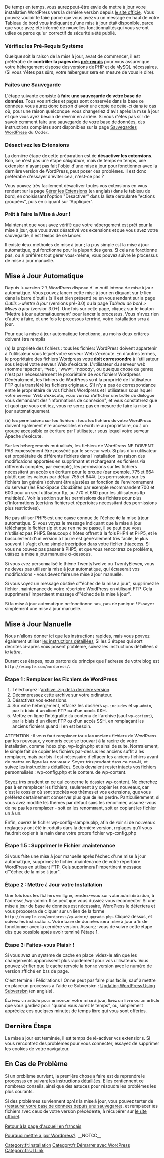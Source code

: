 {{Languages|
{{en|Updating_WordPress}}
{{es|Actualizar_WordPress}}
{{fr|Mettre_a_Jour_WordPress}}
{{fi|WordPressin päivittäminen}}
{{he|שדרוג וורדפרס}}
{{it|Aggiornare_WordPress}}
{{ja|WordPress のアップグレード}}
{{ka|ვორდპრესის განახლება}}
{{nl|WordPress updaten}}
{{pt-br|Atualizando o WordPress}}
{{ru|Обновление WordPress}}
{{sk|Aktualizácia WordPress}}
{{th|Updating_WordPress}}
{{zh-cn|升级 WordPress}}
{{zh-tw|升級WordPress}}
}}

{{French Header}}

De temps en temps, vous aurez peut-être envie de mettre à jour votre installation WordPress vers la dernière version depuis [http://fr.wordpress.org/ le site officiel]. Vous pouvez vouloir le faire parce que vous avez vu un message en haut de votre Tableau de bord vous indiquant qu'une mise à jour était disponible, parce que vous avez été informé de nouvelles fonctionnalités qui vous seront utiles ou parce qu'un correctif de sécurité a été publié.

{{fr:Attention|Le processus de mise à jour aura une incidence sur l'ensemble des fichiers et répertoires présents dans l'installation principale de WordPress. Cela comprend tous les fichiers du cœur servant à faire fonctionner WordPress, deux extensions (Akismet et Hello Dolly) et deux thèmes (Twenty Eleven et Twenty Ten). Si vous avez apporté des modifications à ces fichiers, vos changements seront perdus.}}


=== Vérifiez les Pré-Requis Système ===
Quelque soit la raison de la mise à jour, avant de commencer, il est préférable de '''contrôler la pages des [http://wordpress.org/about/requirements/ pré-requis]''' pour vous assurer que votre hébergement dispose des versions de PHP et de MySQL nécessaires. (Si vous n'êtes pas sûrs, votre hébergeur sera en mesure de vous le dire).

=== Faites une Sauvegarde ===
L'étape suivante consiste à '''faire une sauvegarde de votre base de données'''. Tous vos articles et pages sont conservés dans la base de données, vous aurez donc besoin d'avoir une copie de celle-ci dans le cas où, pour une raison quelconque, vous changeriez d'avis après la mise à jour et que vous ayez besoin de revenir en arrière. Si vous n'êtes pas sûr de savoir comment faire une sauvegarde de votre base de données, des instructions complètes sont disponibles sur la page [[#fr:WordPress_Backups|Sauvegardes WordPress]] du Codex.

=== Désactivez les Extensions ===
La dernière étape de cette préparation est de '''désactiver les extensions'''. Bon, ce n'est pas une étape ''obligatoire'', mais de temps en temps, une extension n'ayant pas fait l'objet d'une mise à jour pour fonctionner avec la dernière version de WordPress, peut poser des problèmes. Il est donc préférable d'essayer d'éviter cela, n'est-ce pas ? 

Vous pouvez très facilement désactiver toutes vos extensions en vous rendant sur la page [[#Plugins_Installed_SubPanel| Gérer les Extensions]] (en anglais) dans le tableau de bord, en choisissant l'option "Désactiver" dans la liste déroulante "Actions groupées"​, puis en cliquant sur "Appliquer".

=== Prêt à Faire la Mise à Jour ! ===
Maintenant que vous avez vérifié que votre hébergement est prêt pour la mise à jour, que vous avez désactivé vos extensions et que vous avez votre sauvegarde, il est temps de se lancer.

Il existe deux méthodes de mise à jour ; la plus simple est la mise à jour automatique, qui fonctionne pour la plupart des gens. Si cela ne fonctionne pas, ou si préférez tout gérer vous-même, vous pouvez suivre le processus de mise à jour manuelle.

== Mise à Jour Automatique ==
Depuis la version 2.7, WordPress dispose d'un outil interne de mise à jour automatique. Vous pouvez lancer cette mise à jour en cliquant sur le lien dans la barre d'outils (s'il est bien présent) ou en vous
rendant sur la page ''Outils > Mettre à jour'' (versions pré-3.0) ou la page ''Tableau de bord > Mises à jour'' (version 3.0+). Une fois sur cette page, cliquez sur le bouton "Mettre à jour automatiquement" pour lancer le processus. Vous n'avez rien d'autre à faire, et une fois le processus terminé, votre installation sera à jour.

Pour que la mise à jour automatique fonctionne, au moins deux critères doivent être remplis :

(a) la propriété des fichiers : tous les fichiers WordPress doivent appartenir à l'utilisateur sous lequel votre serveur Web s'exécute. En d'autres termes, le propriétaire des fichiers Wordpress votre '''doit correspondre''' à l'utilisateur sous lequel votre serveur Web s'exécute. L'utilisateur du serveur web (nommé "apache", "web", "www", "nobody", ou quelque chose du genre) n'est pas nécessairement le propriétaire de vos fichiers Wordpress. Généralement, les fichiers de WordPress sont la propriété de l'utilisateur FTP qui a transféré les fichiers originaux. S'il n'y a pas de correspondance entre le propriétaire de vos fichiers Wordpress et l'utilisateur sous lequel votre serveur Web s'exécute, vous verrez s'afficher une boîte de dialogue vous demandant des "informations de connexion", et vous constaterez que et quoi que vous entriez, vous ne serez pas en mesure de faire la mise à jour automatiquement.

(b) les permissions sur les fichiers : tous les fichiers de votre WordPress doivent également être accessibles en écriture au propriétaire, ou à un groupe accessible en écriture par l'utilisateur sous lequel votre serveur Apache s'exécute.

Sur les hébergements mutualisés, les fichiers de WordPress NE DOIVENT PAS expressément être possédé par le serveur web. Si plus d'un utilisateur est propriétaire de différents fichiers dans l'installation (en raison des modifications apportées en supprimant et rechargeant les fichiers via différents comptes, par exemple), les permissions sur les fichiers nécessitent un accès en écriture pour le groupe (par exemple, 775 et 664 plutôt que les valeurs par défaut 755 et 644). Les permissions sur les fichiers (en général) doivent être ajustées en fonction de l'environnement du serveur (les RackSpace CloudSites par exemple recommandent 700 et 600 pour un seul utilisateur ftp, ou 770 et 660 pour les utilisateurs ftp multiples). Voir la section sur les permissions des fichiers pour plus d'informations (certains fichiers et répertoires nécessitant des permissions plus restrictives).

Ne pas utiliser PHP5 est une cause connue de l'échec de la mise à jour automatique. Si vous voyez le message indiquant que la mise à jour télécharge le fichier zip et que rien ne se passe, il se peut que vous n'utilisiez pas PHP5. Beaucoup d'hôtes offrent à la fois PHP4 et PHP5, et le basculement d'un version à l'autre est généralement très facile, le plus souvent il s'agit d'une simple inscription dans votre fichier .htaccess. Si vous ne pouvez pas passer à PHP5, et que vous rencontrez ce problème, utilisez la mise à jour manuelle ci-dessous.

Si vous avez personnalisé le thème TwentyTwelve ou TwentyEleven, vous ne devez pas utiliser la mise à jour automatique, qui écraserait vos modifications - vous devez faire une mise à jour manuelle.

Si vous voyez un message obstiné d'"échec de la mise à jour", supprimez le fichier .maintenance de votre répertoire WordPress en utilisant FTP. Cela supprimera l'impertinent message d'"échec de la mise à jour".

Si la mise à jour automatique ne fonctionne pas, pas de panique ! Essayez simplement une mise à jour manuelle.

== Mise à Jour Manuelle ==
Nous n'allons donner ici que les instructions rapides, mais vous pouvez également utiliser [[fr:Details_de_mise_a_jour|les instructions détaillées]]. Si les 3 étapes qui sont décrites ci-après vous posent problème, suivez les instructions détaillées ''à la lettre''.

Durant ces étapes, nous partons du principe que l'adresse de votre blog est <code><nowiki>http://example.com/wordpress/</nowiki></code>. 

=== Étape 1 : Remplacer les Fichiers de WordPress ===
# Téléchargez l'[http://fr.wordpress.org/releases/ archive .zip de la dernière version].
# Décompressez cette archive sur votre ordinateur.
# Désactivez vos extensions.
# Sur votre hébergement, effacez les dossiers <code>wp-includes</code> et <code>wp-admin</code>, par le biais d'un client FTP ou d'un accès SSH.
# Mettez en ligne l'intégralité du contenu de l'archive (sauf <code>wp-content</code>), par le biais d'un client FTP ou d'un accès SSH, en remplaçant les anciens fichiers quand il en est besoin.

ATTENTION : il vous faut remplacer tous les anciens fichiers de WordPress par les nouveaux, y compris ceux se trouvant à la racine de votre installation, comme index.php, wp-login.php et ainsi de suite. Normalement, le simple fait de copier les fichiers par-dessus les anciens suffit à les remplacer, mais parfois il est nécessaire d'effacer les anciens fichiers avant de mettre en ligne les nouveaux. Soyez très prudent dans ce cas-là, et suivez [[fr:Details_de_mise_a_jour|les instructions détaillées]]. Seuls devraient rester intacts vos fichiers personnalisés : wp-config.php et le contenu de wp-content.

Soyez très prudent en ce qui concerne le dossier wp-content. Ne cherchez pas à en remplacer les fichiers, seulement à y copier les nouveaux, car c'est le dossier où sont stockés vos thèmes et vos extensions, que vous préférez certainement conserver plus que de les perdre. Particulièrement, si vous avez modifié les thèmes par défaut sans les renommer, assurez-vous de ne pas les remplacer - soit en les renommant, soit en copiant les fichier un à un.

Enfin, ouvrez le fichier wp-config-sample.php, afin de voir si de nouveaux réglages y ont été introduits dans la dernière version, réglages qu'il vous faudrait copier à la main dans votre propre fichier wp-config.php

=== Étape  1.5 : Supprimer le Fichier .maintenance ===
Si vous faite une mise à jour manuelle après l'échec d'une mise à jour automatique, supprimez le fichier .maintenance de votre répertoire WordPress en utilisant FTP. Cela supprimera l'impertinent message d'"échec de la mise à jour".

=== Étape  2 : Mettre à Jour votre Installation ===
Une fois tous les fichiers en ligne, rendez-vous sur votre administration, à l'adresse /wp-admin. Il se peut que vous dussiez vous reconnecter. Si une mise à jour de base de données est nécessaire, WordPress le détectera et vous proposera de cliquer sur un lien de la forme <code><nowiki>http://example.com/wordpress/wp-admin/upgrade.php</nowiki></code>. Cliquez dessus, et suivez les instructions. Votre base de données sera mise à jour afin de fonctionner avec la dernière version. Assurez-vous de suivre cette étape dès que possible après avoir terminé l'étape 1.

=== Étape 3: Faites-vous Plaisir ! ===
Si vous avez un système de cache en place, videz-le afin que les changements apparaissent plus rapidement pour vos utilisateurs. Vous pouvez vérifier que le cache renvoie la bonne version avec le numéro de version affiché en bas de page.

C'est terminé ! Félicitations ! On ne peut pas faire plus facile, sauf à mettre en place un processus à l'aide de Subversion : [[Installing/Updating_WordPress_with_Subversion|Updating WordPress Using Subversion]] (en anglais).

Écrivez un article pour annoncer votre mise à jour, lisez un livre ou un article que vous gardiez pour "quand vous aurez le temps", ou, simplement appréciez ces quelques minutes de temps libre qui vous sont offertes.

== Dernière Étape ==
La mise à jour est terminée, il est temps de ré-activer vos extensions. Si vous rencontrez des problèmes pour vous connecter, essayez de supprimer les cookies de votre navigateur.

== En Cas de Problème ==
Si un problème survient, la première chose à faire est de reprendre le processus en suivant [[fr:Details_de_mise_a_jour|les instructions détaillées]]. Elles contiennent de nombreux conseils, ainsi que des astuces pour résoudre les problèmes les plus courants.

Si des problèmes surviennent ''après'' la mise à jour, vous pouvez tenter de ([[#Restoring_Your_Database_From_Backup|restaurer votre base de données depuis une sauvegarde]]), et remplacer les fichiers avec ceux de votre version précédente, à récupérer sur [http://fr.wordpress.org/ le site officiel].

[[fr:Accueil|Retour à la page d'accueil en français]]

[[Category:fr:Installation]]
[[Category:fr:Démarrer avec WordPress]]
[[Category:fr:UI Link]]
[https://migration.boutique/pourquoi-mettre-a-jour-wordpress/ Pourquoi mettre a jour Wordpress?].
__NOTOC__